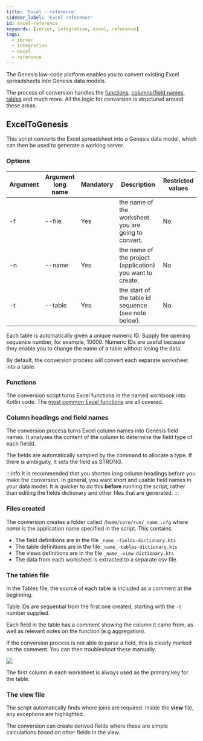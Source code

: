 ```yaml
---
title: 'Excel - reference'
sidebar_label: 'Excel reference'
id: excel-reference
keywords: [server, integration, excel, reference]
tags:
  - server
  - integration
  - excel
  - reference
---
```


The Genesis low-code platform enables you to convert existing Excel spreadsheets into Genesis data models. 

The process of conversion handles the [functions](#functions), [columns/field names](#column-headings-and-field-names), [tables](#the-tables-file) and much more. All the logic for conversion is structured around these areas. 


## ExcelToGenesis

This script converts the Excel spreadsheet into a Genesis data model, which can then be used to generate a working server.
<!-- The ExcelToGenesis script has a list of possible arguments: -f, -n, -t -->

### Options

| Argument | Argument long name      | Mandatory |               Description                                 | Restricted values         |
|----------|-------------------------|-----------|-----------------------------------------------------------|---------------------------|       
| -f  <!-- ExcelToGenesis -f -->     | --file <!-- ExcelToGenesis --file -->                 | Yes       | the name of the worksheet you are going to convert.       | No                        |        
| -n  <!-- ExcelToGenesis -n -->     | --name  <!-- ExcelToGenesis --name -->                | Yes       | the name of the project (application) you want to create. | No                        |              
| -t  <!-- ExcelToGenesis -t -->     | --table <!-- ExcelToGenesis --table -->                | Yes       | the start of the table id sequence (see note below).      | No                        |        



Each table is automatically given a unique numeric ID. Supply the opening sequence number, for example, 10000. Numeric IDs are useful because they enable you to change the name of a table without losing the data.

By default, the conversion process will convert each separate worksheet into a table.


### Functions

The conversion script turns Excel functions in the named workbook into Kotlin code. The [most common Excel functions](../../../../server/integration/excel-to-genesis/excel-functions/) are all covered.


### Column headings and field names

The conversion process turns Excel column names into Genesis field names. It analyses the content of the column to determine the field type of each fieldd.

The fields are automatically sampled by the command to allocate a type. If there is ambiguity, it sets the field as STRONG.

:::info
It is recommended that you shorten long column headings before you make the conversion. In general, you want short and usable field names in your data model. It is quicker to do this **before** running the script, rather than editing the fields dictionary and other files that are generated.
:::

### Files created
The conversion creates a folder called `/home/core/run/_name_.cfg` where _name_ is the application name specified in the script. This contains:

* The field definitions are in the file `_name_-fields-dictionary.kts`
* The table definitions are in the file `_name_-tables-dictionary.kts`
* The views definitions are in the file `_name_-view-dictionary.kts`
* The data from each worksheet is extracted to a separate csv file.


### The tables file
In the Tables file, the source of each table is included as a comment at the beginning.


Table IDs are sequential from the first one created, starting with the `-t` number supplied.

Each field in the table has a comment showing the column it came from, as well as relevant notes on the function (e.g aggregation).

If the conversion process is not able to parse a field, this is clearly marked on the comment. You can then troubleshoot these manually.

![](/img/unable-to-parse.png)

The first column in each worksheet is always used as the primary key for the table.

### The view file

The script automatically finds where joins are required. Inside the **view** file, any exceptions are highlighted.

The conversion can create derived fields where these are simple calculations based on other fields in the view. 
